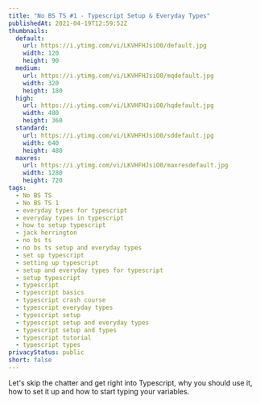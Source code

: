 ```yaml
---
title: "No BS TS #1 - Typescript Setup & Everyday Types"
publishedAt: 2021-04-19T12:59:52Z
thumbnails:
  default:
    url: https://i.ytimg.com/vi/LKVHFHJsiO0/default.jpg
    width: 120
    height: 90
  medium:
    url: https://i.ytimg.com/vi/LKVHFHJsiO0/mqdefault.jpg
    width: 320
    height: 180
  high:
    url: https://i.ytimg.com/vi/LKVHFHJsiO0/hqdefault.jpg
    width: 480
    height: 360
  standard:
    url: https://i.ytimg.com/vi/LKVHFHJsiO0/sddefault.jpg
    width: 640
    height: 480
  maxres:
    url: https://i.ytimg.com/vi/LKVHFHJsiO0/maxresdefault.jpg
    width: 1280
    height: 720
tags:
  - No BS TS
  - No BS TS 1
  - everyday types for typescript
  - everyday types in typescript
  - how to setup typescript
  - jack herrington
  - no bs ts
  - no bs ts setup and everyday types
  - set up typescript
  - setting up typescript
  - setup and everyday types for typescript
  - setup typescript
  - typescript
  - typescript basics
  - typescript crash course
  - typescript everyday types
  - typescript setup
  - typescript setup and everyday types
  - typescript setup and types
  - typescript tutorial
  - typescript types
privacyStatus: public
short: false
---
```

  
Let's skip the chatter and get right into Typescript, why you should use it, how to set it up and how to start typing your variables.
